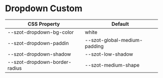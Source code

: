 
<Meta title="Components/Dropdown/Custom" />

# Dropdown Custom

| CSS Property                  | Default                      |
| ----------------------------- | ---------------------------- |
| --szot-dropdown-bg-color      | white                        |
| --szot-dropdown-paddin        | --szot-global-medium-padding |
| --szot-dropdown-shadow        | --szot-low-shadow            |
| --szot-dropdown-border-radius | --szot-medium-shape          |
